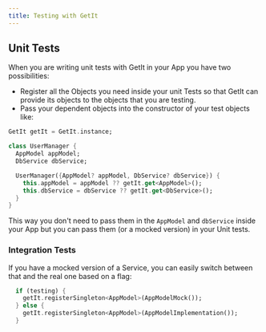 ```yaml
---
title: Testing with GetIt
---
```


## Unit Tests

When you are writing unit tests with GetIt in your App you have two possibilities:

- Register all the Objects you need inside your unit Tests so that GetIt can provide its objects to the objects that you are testing.
- Pass your dependent objects into the constructor of your test objects like:

```dart
GetIt getIt = GetIt.instance;

class UserManager {
  AppModel appModel;
  DbService dbService;

  UserManager({AppModel? appModel, DbService? dbService}) {
    this.appModel = appModel ?? getIt.get<AppModel>();
    this.dbService = dbService ?? getIt.get<DbService>();
  }
}
```

This way you don't need to pass them in the `AppModel` and `dbService` inside your App but you can pass them (or a mocked version) in your Unit tests.

### Integration Tests

If you have a mocked version of a Service, you can easily switch between that and the real one based on a flag:

```dart
  if (testing) {
    getIt.registerSingleton<AppModel>(AppModelMock());
  } else {
    getIt.registerSingleton<AppModel>(AppModelImplementation());
  }
```